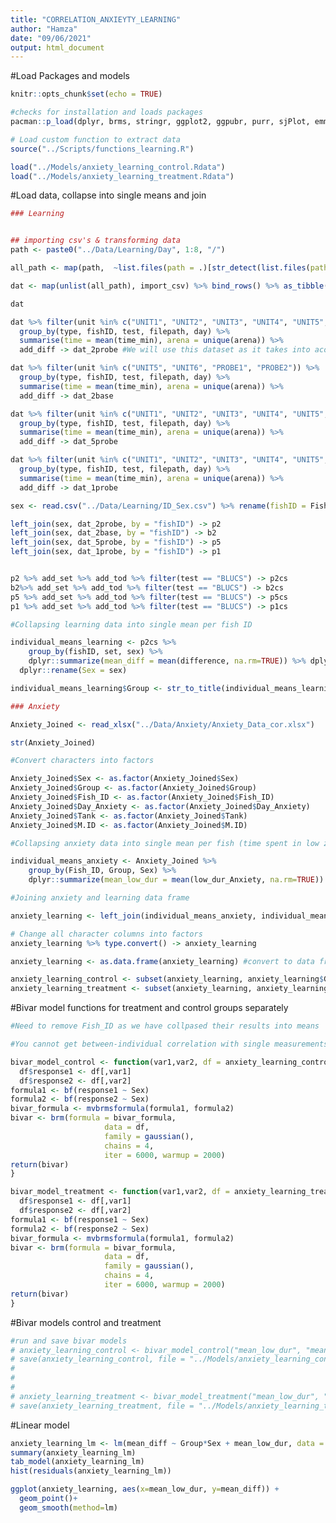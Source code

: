 ```yaml
---
title: "CORRELATION_ANXIEYTY_LEARNING"
author: "Hamza"
date: "09/06/2021"
output: html_document
---
```

#Load Packages and models
```r
knitr::opts_chunk$set(echo = TRUE)

#checks for installation and loads packages
pacman::p_load(dplyr, brms, stringr, ggplot2, ggpubr, purr, sjPlot, emmeans)

# Load custom function to extract data 
source("../Scripts/functions_learning.R")

load("../Models/anxiety_learning_control.Rdata")
load("../Models/anxiety_learning_treatment.Rdata")
```

#Load data, collapse into single means and join
```r
### Learning


## importing csv's & transforming data
path <- paste0("../Data/Learning/Day", 1:8, "/")

all_path <- map(path,  ~list.files(path = .)[str_detect(list.files(path = .), ".csv")] ) %>% map2(.,path,~ paste0(.y, .x))

dat <- map(unlist(all_path), import_csv) %>% bind_rows() %>% as_tibble() %>% group_by(filepath, date, marking, type, test, unit, variable, arena) %>% summarise(total = sum(number), mean = mean(number)) %>% filter(variable == "ZONE_TIMERS") %>% group_by(type, marking, test, unit, filepath, date) %>% summarise(sum_time = sum(total), arena = unique(arena)) %>% arrange(filepath, marking, type, test) %>% mutate(time_min = if_else(type == "BASELINE", sum_time/5, sum_time/1)) %>% add_day %>% add_exp %>% add_zone %>% add_tod %>% add_set %>% mutate(day = as.numeric(day)) %>% rename(fishID = marking)

dat

dat %>% filter(unit %in% c("UNIT1", "UNIT2", "UNIT3", "UNIT4", "UNIT5", "UNIT6", "PROBE1", "PROBE2")) %>%
  group_by(type, fishID, test, filepath, day) %>%
  summarise(time = mean(time_min), arena = unique(arena)) %>%
  add_diff -> dat_2probe #We will use this dataset as it takes into acocunt the first 2 mins of the probe period, which the literature says is the most important as fish tend to forget after 2 mins, however we have options below for analysis also

dat %>% filter(unit %in% c("UNIT5", "UNIT6", "PROBE1", "PROBE2")) %>%
  group_by(type, fishID, test, filepath, day) %>%
  summarise(time = mean(time_min), arena = unique(arena)) %>%
  add_diff -> dat_2base

dat %>% filter(unit %in% c("UNIT1", "UNIT2", "UNIT3", "UNIT4", "UNIT5", "UNIT6", "PROBE1", "PROBE2","PROBE3", "PROBE4", "PROBE5")) %>%
  group_by(type, fishID, test, filepath, day) %>%
  summarise(time = mean(time_min), arena = unique(arena)) %>%
  add_diff -> dat_5probe

dat %>% filter(unit %in% c("UNIT1", "UNIT2", "UNIT3", "UNIT4", "UNIT5", "UNIT6", "PROBE1")) %>%
  group_by(type, fishID, test, filepath, day) %>%
  summarise(time = mean(time_min), arena = unique(arena)) %>%
  add_diff -> dat_1probe

sex <- read.csv("../Data/Learning/ID_Sex.csv") %>% rename(fishID = Fish_ID) %>% rename(sex = Sex)

left_join(sex, dat_2probe, by = "fishID") -> p2
left_join(sex, dat_2base, by = "fishID") -> b2
left_join(sex, dat_5probe, by = "fishID") -> p5
left_join(sex, dat_1probe, by = "fishID") -> p1


p2 %>% add_set %>% add_tod %>% filter(test == "BLUCS") -> p2cs
b2%>% add_set %>% add_tod %>% filter(test == "BLUCS") -> b2cs
p5 %>% add_set %>% add_tod %>% filter(test == "BLUCS") -> p5cs
p1 %>% add_set %>% add_tod %>% filter(test == "BLUCS") -> p1cs

#Collapsing learning data into single mean per fish ID

individual_means_learning <- p2cs %>%
    group_by(fishID, set, sex) %>%
    dplyr::summarize(mean_diff = mean(difference, na.rm=TRUE)) %>% dplyr::rename(Fish_ID = fishID) %>% dplyr::rename(Group = set) %>% 
  dplyr::rename(Sex = sex)

individual_means_learning$Group <- str_to_title(individual_means_learning$Group) #changing case to be compatible with matching

### Anxiety

Anxiety_Joined <- read_xlsx("../Data/Anxiety/Anxiety_Data_cor.xlsx")

str(Anxiety_Joined)

#Convert characters into factors

Anxiety_Joined$Sex <- as.factor(Anxiety_Joined$Sex)
Anxiety_Joined$Group <- as.factor(Anxiety_Joined$Group)
Anxiety_Joined$Fish_ID <- as.factor(Anxiety_Joined$Fish_ID)
Anxiety_Joined$Day_Anxiety <- as.factor(Anxiety_Joined$Day_Anxiety)
Anxiety_Joined$Tank <- as.factor(Anxiety_Joined$Tank)
Anxiety_Joined$M.ID <- as.factor(Anxiety_Joined$M.ID)

#Collapsing anxiety data into single mean per fish (time spent in low zone)

individual_means_anxiety <- Anxiety_Joined %>%
    group_by(Fish_ID, Group, Sex) %>%
    dplyr::summarize(mean_low_dur = mean(low_dur_Anxiety, na.rm=TRUE)) 

#Joining anxiety and learning data frame

anxiety_learning <- left_join(individual_means_anxiety, individual_means_learning)

# Change all character columns into factors
anxiety_learning %>% type.convert() -> anxiety_learning 

anxiety_learning <- as.data.frame(anxiety_learning) #convert to data frame

anxiety_learning_control <- subset(anxiety_learning, anxiety_learning$Group == "Control")
anxiety_learning_treatment <- subset(anxiety_learning, anxiety_learning$Group == "Treatment")
```

#Bivar model functions for treatment and control groups separately
```r
#Need to remove Fish_ID as we have collpased their results into means

#You cannot get between-individual correlation with single measurements for individuals, because there is no variance in individual measurements to correlate

bivar_model_control <- function(var1,var2, df = anxiety_learning_control){
  df$response1 <- df[,var1]
  df$response2 <- df[,var2]
formula1 <- bf(response1 ~ Sex)
formula2 <- bf(response2 ~ Sex)
bivar_formula <- mvbrmsformula(formula1, formula2)
bivar <- brm(formula = bivar_formula,
                     data = df,
                     family = gaussian(),
                     chains = 4,
                     iter = 6000, warmup = 2000)
return(bivar)
}

bivar_model_treatment <- function(var1,var2, df = anxiety_learning_treatment){
  df$response1 <- df[,var1]
  df$response2 <- df[,var2]
formula1 <- bf(response1 ~ Sex)
formula2 <- bf(response2 ~ Sex)
bivar_formula <- mvbrmsformula(formula1, formula2)
bivar <- brm(formula = bivar_formula,
                     data = df,
                     family = gaussian(),
                     chains = 4,
                     iter = 6000, warmup = 2000)
return(bivar)
}
```

#Bivar models control and treatment
```r
#run and save bivar models
# anxiety_learning_control <- bivar_model_control("mean_low_dur", "mean_diff") 
# save(anxiety_learning_control, file = "../Models/anxiety_learning_control.Rdata")
# 
# 
# 
# anxiety_learning_treatment <- bivar_model_treatment("mean_low_dur", "mean_diff") 
# save(anxiety_learning_treatment, file = "../Models/anxiety_learning_treatment.Rdata")
```

#Linear model

```r

anxiety_learning_lm <- lm(mean_diff ~ Group*Sex + mean_low_dur, data = anxiety_learning) 
summary(anxiety_learning_lm)
tab_model(anxiety_learning_lm)
hist(residuals(anxiety_learning_lm)) 

ggplot(anxiety_learning, aes(x=mean_low_dur, y=mean_diff)) + 
  geom_point()+
  geom_smooth(method=lm)
```


